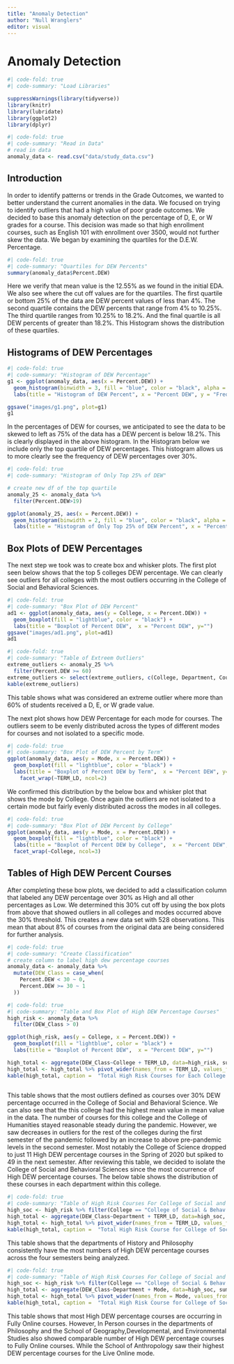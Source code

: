 ```yaml
---
title: "Anomaly Detection"
author: "Null Wranglers"
editor: visual
---
```


# Anomaly Detection

```r
#| code-fold: true
#| code-summary: "Load Libraries"

suppressWarnings(library(tidyverse))
library(knitr)
library(lubridate)
library(ggplot2)
library(dplyr)
```

```r
#| code-fold: true
#| code-summary: "Read in Data"
# read in data
anomaly_data <- read.csv("data/study_data.csv")
```

## Introduction

In order to identify patterns or trends in the Grade Outcomes, we wanted to better understand the current anomalies in the data. We focused on trying to identify outliers that had a high value of poor grade outcomes. We decided to base this anomaly detection on the percentage of D, E, or W grades for a course. This decision was made so that high enrollment courses, such as English 101 with enrollment over 3500, would not further skew the data. We began by examining the quartiles for the D.E.W. Percentage.

```r
#| code-fold: true
#| code-summary: "Quartiles for DEW Percents"
summary(anomaly_data$Percent.DEW)
```

Here we verify that mean value is the 12.55% as we found in the initial EDA. We also see where the cut off values are for the quartiles. The first quartile or bottom 25% of the data are DEW percent values of less than 4%. The second quartile contains the DEW percents that range from 4% to 10.25%. The third quartile ranges from 10.25% to 18.2%. And the final quartile is all DEW percents of greater than 18.2%. This Histogram shows the distribution of these quartiles.

## Histograms of DEW Percentages

```r
#| code-fold: true
#| code-summary: "Histogram of DEW Percentage"
g1 <- ggplot(anomaly_data, aes(x = Percent.DEW)) +
  geom_histogram(binwidth = 3, fill = "blue", color = "black", alpha = 0.8) +
  labs(title = "Histogram of DEW Percent", x = "Percent DEW", y = "Frequency")

ggsave("images/g1.png", plot=g1)
g1
```

In the percentages of DEW for courses, we anticipated to see the data to be skewed to left as 75% of the data has a DEW percent is below 18.2%. This is clearly displayed in the above histogram. In the Histogram below we include only the top quartile of DEW percentages. This histogram allows us to more clearly see the frequency of DEW percentages over 30%.

```r
#| code-fold: true
#| code-summary: "Histogram of Only Top 25% of DEW"

# create new df of the top quartile
anomaly_25 <- anomaly_data %>% 
  filter(Percent.DEW>19) 

ggplot(anomaly_25, aes(x = Percent.DEW)) +
  geom_histogram(binwidth = 2, fill = "blue", color = "black", alpha = 0.8) +
  labs(title = "Histogram of Only Top 25% of DEW Percent", x = "Percent DEW", y = "Frequency")
```

## Box Plots of DEW Percentages

The next step we took was to create box and whisker plots. The first plot seen below shows that the top 5 colleges DEW percentage. We can clearly see outliers for all colleges with the most outliers occurring in the College of Social and Behavioral Sciences.

```r
#| code-fold: true
#| code-summary: "Box Plot of DEW Percent"
ad1 <- ggplot(anomaly_data, aes(y = College, x = Percent.DEW)) +
  geom_boxplot(fill = "lightblue", color = "black") +
  labs(title = "Boxplot of Percent DEW",  x = "Percent DEW", y="")
ggsave("images/ad1.png", plot=ad1)
ad1
```

```r
#| code-fold: true
#| code-summary: "Table of Extreem Outliers"
extreme_outliers <- anomaly_25 %>% 
  filter(Percent.DEW >= 60)
extreme_outliers <- select(extreme_outliers, c(College, Department, Course.Description, Total.Student.Count, Percent.DEW, TERM_LD))
kable(extreme_outliers)

```

This table shows what was considered an extreme outlier where more than 60% of students received a D, E, or W grade value.

The next plot shows how DEW Percentage for each mode for courses. The outliers seem to be evenly distributed across the types of different modes for courses and not isolated to a specific mode.

```r
#| code-fold: true
#| code-summary: "Box Plot of DEW Percent by Term"
ggplot(anomaly_data, aes(y = Mode, x = Percent.DEW)) +
  geom_boxplot(fill = "lightblue", color = "black") +
  labs(title = "Boxplot of Percent DEW by Term",  x = "Percent DEW", y="")+
    facet_wrap(~TERM_LD, ncol=2)
```

We confirmed this distribution by the below box and whisker plot that shows the mode by College. Once again the outliers are not isolated to a certain mode but fairly evenly distributed across the modes in all colleges.

```r
#| code-fold: true
#| code-summary: "Box Plot of DEW Percent by College"
ggplot(anomaly_data, aes(y = Mode, x = Percent.DEW)) +
  geom_boxplot(fill = "lightblue", color = "black") +
  labs(title = "Boxplot of Percent DEW by College",  x = "Percent DEW", y="")+
  facet_wrap(~College, ncol=3)
```

## Tables of High DEW Percent Courses

After completing these bow plots, we decided to add a classification column that labeled any DEW percentage over 30% as High and all other percentages as Low. We determined this 30% cut off by using the box plots from above that showed outliers in all colleges and modes occurred above the 30% threshold. This creates a new data set with 528 observations. This mean that about 8% of courses from the original data are being considered for further analysis.

```r
#| code-fold: true
#| code-summary: "Create Classification"
# create column to label high dew percentage courses
anomaly_data <- anomaly_data %>% 
  mutate(DEW_Class = case_when(
    Percent.DEW < 30 ~ 0,
    Percent.DEW >= 30 ~ 1
  ))
```

```r
#| code-fold: true
#| code-summary: "Table and Box Plot of High DEW Percentage Courses"
high_risk <- anomaly_data %>% 
  filter(DEW_Class > 0)

ggplot(high_risk, aes(y = College, x = Percent.DEW)) +
  geom_boxplot(fill = "lightblue", color = "black") +
  labs(title = "Boxplot of Percent DEW",  x = "Percent DEW", y="")

high_total <- aggregate(DEW_Class~College + TERM_LD, data=high_risk, sum)
high_total <- high_total %>% pivot_wider(names_from = TERM_LD, values_from = DEW_Class)
kable(high_total, caption =  "Total High Risk Courses for Each College per Semester")
  
```

This table shows that the most outliers defined as courses over 30% DEW percentage occurred in the College of Social and Behavioral Science. We can also see that the this college had the highest mean value in mean value in the data. The number of courses for this college and the College of Humanities stayed reasonable steady during the pandemic. However, we saw decreases in outliers for the rest of the colleges during the first semester of the pandemic followed by an increase to above pre-pandemic levels in the second semester. Most notably the College of Science dropped to just 11 High DEW percentage courses in the Spring of 2020 but spiked to 49 in the next semester. After reviewing this table, we decided to isolate the College of Social and Behavioral Sciences since the most occurrence of High DEW percentage courses. The below table shows the distribution of these courses in each department within this college.

```r
#| code-fold: true
#| code-summary: "Table of High Risk Courses For College of Social and Behavioral Sciences by Department and Term"
high_soc <- high_risk %>% filter(College == "College of Social & Behav Sci")
high_total <- aggregate(DEW_Class~Department + TERM_LD, data=high_soc, sum)
high_total <- high_total %>% pivot_wider(names_from = TERM_LD, values_from = DEW_Class)
kable(high_total, caption =  "Total High Risk Course for College of Social and Behavioral Sciences per Semester")
```

This table shows that the departments of History and Philosophy consistently have the most numbers of High DEW percentage courses across the four semesters being analyzed.

```r
#| code-fold: true
#| code-summary: "Table of High Risk Courses For College of Social and Behavioral Sciences by Department and Mode"
high_soc <- high_risk %>% filter(College == "College of Social & Behav Sci")
high_total <- aggregate(DEW_Class~Department + Mode, data=high_soc, sum)
high_total <- high_total %>% pivot_wider(names_from = Mode, values_from = DEW_Class)
kable(high_total, caption =  "Total High Risk Course for College of Social and Behavioral Sciences per Semester")
```

This table shows that most High DEW percentage courses are occurring in Fully Online courses. However, In Person courses in the departments of Philosophy and the School of Geography,Developmental, and Environmental Studies also showed comparable number of High DEW percentage courses to Fully Online courses. While the School of Anthropology saw their highest DEW percentage courses for the Live Online mode.
